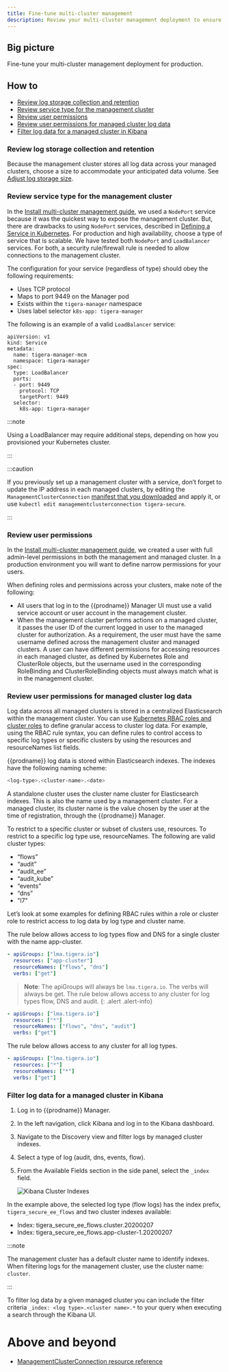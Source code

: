 ```yaml
---
title: Fine-tune multi-cluster management 
description: Review your multi-cluster management deployment to ensure it is ready for production.
---
```


## Big picture

Fine-tune your multi-cluster management deployment for production.  

## How to 

- [Review log storage collection and retention](#review-log-storage-collection-and-retention)
- [Review service type for the management cluster](#review-service-type-for-the-management-cluster)
- [Review user permissions](#review-user-permissions)
- [Review user permissions for managed cluster log data](#review-user-permissions-for-managed-cluster-log-data)
- [Filter log data for a managed cluster in Kibana](#filter-log-data-for-a-managed-cluster-in-kibana)

### Review log storage collection and retention

Because the management cluster stores all log data across your managed clusters, choose a size to accommodate your anticipated data volume. See [Adjust log storage size](../maintenance/logstorage/adjust-log-storage-size.mdx).

### Review service type for the management cluster

In the [Install multi-cluster management guide](create-a-management-cluster.mdx), we used a `NodePort` service because it was the quickest way to expose the management cluster. But, there are drawbacks to using `NodePort` services, described in [Defining a Service in Kubernetes](https://kubernetes.io/docs/concepts/services-networking/service/#defining-a-service). For production and high availability, choose a type of service that is scalable. We have tested both `NodePort` and `LoadBalancer` services. For both, a security rule/firewall rule is needed to allow connections to the management cluster.  

The configuration for your service (regardless of type) should obey the following requirements:

- Uses TCP protocol
- Maps to port 9449 on the Manager pod
- Exists within the `tigera-manager` namespace
- Uses label selector `k8s-app: tigera-manager`

The following is an example of a valid `LoadBalancer` service:
```
apiVersion: v1
kind: Service
metadata:
  name: tigera-manager-mcm
  namespace: tigera-manager
spec:
  type: LoadBalancer
  ports:
  - port: 9449
    protocol: TCP
    targetPort: 9449
  selector:
    k8s-app: tigera-manager
```

:::note

Using a LoadBalancer may require additional steps, depending on how you provisioned your Kubernetes cluster.

:::

:::caution

If you previously set up a management cluster with a service, don’t forget to update the IP address in each managed clusters, by editing the `ManagementClusterConnection` [manifest that you downloaded](create-a-managed-cluster.mdx) and apply it, or use `kubectl edit managementclusterconnection tigera-secure`.

:::

### Review user permissions

In the [Install multi-cluster management guide](create-a-management-cluster.mdx), we created a user with full admin-level permissions in both the management and managed cluster. In a production environment you will want to define narrow permissions for your users. 

When defining roles and permissions across your clusters, make note of the following:

- All users that log in to the {{prodname}} Manager UI must use a valid service account or user account in the management cluster.
- When the management cluster performs actions on a managed cluster, it passes the user ID of the current logged in user to the managed cluster for authorization. As a requirement, the user must have the same username defined across the management cluster and managed clusters. A user can have different permissions for accessing resources in each managed cluster, as defined by Kubernetes Role and ClusterRole objects, but the username used in the corresponding RoleBinding and ClusterRoleBinding objects must always match what is in the management cluster.

### Review user permissions for managed cluster log data

Log data across all managed clusters is stored in a centralized Elasticsearch within the management cluster. You can use [Kubernetes RBAC roles and cluster roles](https://kubernetes.io/rbac/) to define granular access to cluster log data. For example, using the RBAC rule syntax, you can define rules to control access to specific log types or specific clusters by using the resources and resourceNames list fields.

{{prodname}} log data is stored within Elasticsearch indexes. The indexes have the following naming scheme:

```bash
<log-type>.<cluster-name>.<date>
```
A standalone cluster uses the cluster name cluster for Elasticsearch indexes. This is also the name used by a management cluster. For a managed cluster, its cluster name is the value chosen by the user at the time of registration, through the {{prodname}} Manager.

To restrict to a specific cluster or subset of clusters use, resources. To restrict to a specific log type use, resourceNames. The following are valid cluster types:

- “flows”
- “audit”
- “audit_ee”
- “audit_kube”
- “events”
- “dns”
- "l7"

Let’s look at some examples for defining RBAC rules within a role or cluster role to restrict access to log data by log type and cluster name.

The rule below allows access to log types flow and DNS for a single cluster with the name app-cluster.

```yaml
- apiGroups: ["lma.tigera.io"]
  resources: ["app-cluster"]
  resourceNames: ["flows", "dns"]
  verbs: ["get"]
``` 
> **Note**: The apiGroups will always be `lma.tigera.io`. The verbs will always be get.
The rule below allows access to any cluster for log types flow, DNS and audit.
{: .alert .alert-info}

```yaml
- apiGroups: ["lma.tigera.io"]
  resources: ["*"]
  resourceNames: ["flows", "dns", "audit"]
  verbs: ["get"]
```
The rule below allows access to any cluster for all log types.

```yaml
- apiGroups: ["lma.tigera.io"]
  resources: ["*"]
  resourceNames: ["*"]
  verbs: ["get"]

```
### Filter log data for a managed cluster in Kibana

1. Log in to {{prodname}} Manager.
1. In the left navigation, click Kibana and log in to the Kibana dashboard.
1. Navigate to the Discovery view and filter logs by managed cluster indexes.
1. Select a type of log (audit, dns, events, flow).
1. From the Available Fields section in the side panel, select the `_index` field.

   ![Kibana Cluster Indexes](/img/calico-enterprise/mcm/mcm-kibana.png)

In the example above, the selected log type (flow logs) has the index prefix, `tigera_secure_ee_flows` and two cluster indexes available:

- Index: tigera_secure_ee_flows.cluster.20200207
- Index: tigera_secure_ee_flows.app-cluster-1.20200207

:::note

The management cluster has a default cluster name to identify indexes. When filtering logs for the management cluster, use the cluster name: `cluster`.

:::

To filter log data by a given managed cluster you can include the filter criteria `_index: <log type>.<cluster name>.*` to your query when executing a search through the Kibana UI.

# Above and beyond

- [ManagementClusterConnection resource reference](../reference/installation/api.mdx#operator.tigera.io/v1.ManagementClusterConnection)
